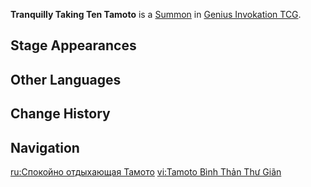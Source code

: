 {{Genius Invokation TCG Infobox
|id          = 116094
|image       = Tranquilly Taking Ten Tamoto Summon.png
|type        = Summon
|group       = Chiori's Automaton Dolls
|summontype  = Action Card
|createdby   = [[In Five Colors Dyed (Equipment Card)|In Five Colors Dyed]]
|effect      = '''End Phase:''' Deal 1 {{Color|Geo DMG}}.
|usage       = 2
|source1     = 
}}
'''Tranquilly Taking Ten Tamoto''' is a [[Summon]] in [[Genius Invokation TCG]].

==Stage Appearances==
{{Genius Invokation TCG Stage Appearances|createdby=In Five Colors Dyed (Equipment Card)}}

==Other Languages==
{{Other Languages
|en       = Tranquilly Taking Ten Tamoto
|zhs      = 平静养神之袖
|zhs_rm   = 
|zht      = 平靜養神之袖
|zht_rm   = 
|zh_tl    = 
|ja       = 平常心のたもと
|ja_rm    = 
|ja_tl    = 
|ko       = 평온한 마음의 타모토
|ko_tl    = 
|es       = Tamoto serena
|es_tl    = Serene Tamoto
|fr       = Tamoto « Repos zen »
|fr_tl    = "Zen Rest" Tamoto
|ru       = Спокойно отдыхающая Тамото
|ru_tl    = Tranquilly Relaxing Tamoto
|th       = Tranquilly Taking Ten Tamoto
|vi       = Tamoto Bình Thản Thư Giãn
|vi_tl    = 
|de       = Gelassene Tamoto
|de_tl    = Serene Tamoto
|id       = Tranquilly Taking Ten Tamoto
|pt       = Tamoto Tirando Uma Folga
|pt_tl    = 
|tr       = Sakince Dinlenen Tamoto
|tr_tl    = 
|it       = Tamoto tranquilla in meditazione
|it_tl    = 
}}

==Change History==
{{Change History|5.1}}

==Navigation==
{{Genius Invokation TCG Navbox|Summon}}

[[ru:Спокойно отдыхающая Тамото]]
[[vi:Tamoto Bình Thản Thư Giãn]]